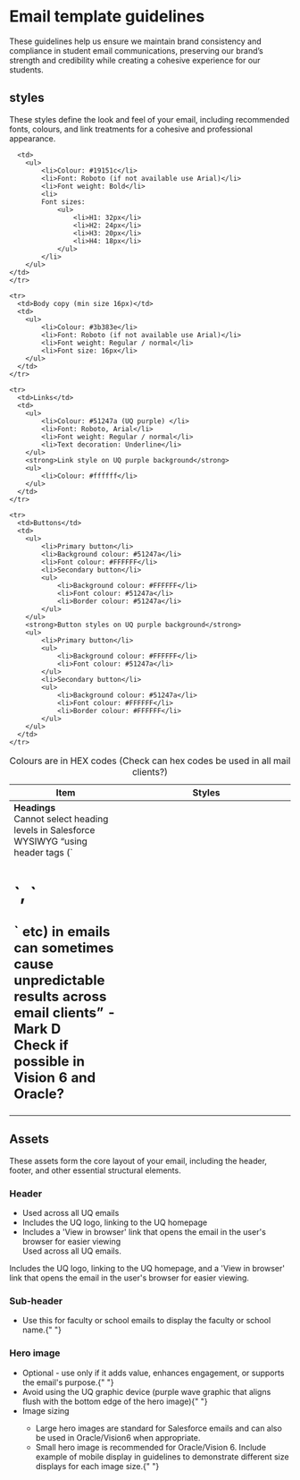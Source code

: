 
<Meta title="Email Guidelines/Template Guidelines" />

# Email template guidelines

These guidelines help us ensure we maintain brand consistency and compliance in student email communications, preserving our brand’s strength and credibility while creating a cohesive experience for our students.

## styles

These styles define the look and feel of your email, including recommended fonts, colours, and link treatments for a cohesive and professional appearance.

<table className="uqds-table uqds-table--card uqds-fonts">
<caption>Colours are in HEX codes (Check can hex codes be used in all mail clients?)</caption>
  <thead>
    <tr>
      <th>Item</th>
      <th>Styles</th>
    </tr>
  </thead>

  <tbody>
    <tr>
      <td width="40%">
      <strong>Headings</strong> <br/>
      Cannot select heading levels in Salesforce  WYSIWYG
      “using header tags (`<h1>`, `<h2>` etc) in emails can sometimes cause unpredictable results across email clients” - Mark D 
      <br /> Check if possible in Vision 6 and Oracle?
      </td>

      <td>
        <ul>
            <li>Colour: #19151c</li>
            <li>Font: Roboto (if not available use Arial)</li>
            <li>Font weight: Bold</li>
            <li>
            Font sizes:
                <ul>
                    <li>H1: 32px</li>
                    <li>H2: 24px</li>
                    <li>H3: 20px</li>
                    <li>H4: 18px</li>
                </ul>
            </li>
        </ul>
    </td>
    </tr>

    <tr>
      <td>Body copy (min size 16px)</td>
      <td>
        <ul>
            <li>Colour: #3b383e</li>
            <li>Font: Roboto (if not available use Arial)</li>
            <li>Font weight: Regular / normal</li>
            <li>Font size: 16px</li>
        </ul>
      </td>
    </tr>

    <tr>
      <td>Links</td>
      <td>
        <ul>
            <li>Colour: #51247a (UQ purple) </li>
            <li>Font: Roboto, Arial</li>
            <li>Font weight: Regular / normal</li>
            <li>Text decoration: Underline</li>
        </ul>
        <strong>Link style on UQ purple background</strong>
        <ul>
            <li>Colour: #ffffff</li>
        </ul>
      </td>
    </tr>

    <tr>
      <td>Buttons</td>
      <td>
        <ul>
            <li>Primary button</li>
            <li>Background colour: #51247a</li>
            <li>Font colour: #FFFFFF</li>
            <li>Secondary button</li>
            <ul>
                <li>Background colour: #FFFFFF</li>
                <li>Font colour: #51247a</li>
                <li>Border colour: #51247a</li>
            </ul>
        </ul>
        <strong>Button styles on UQ purple background</strong>
        <ul>
            <li>Primary button</li>
            <ul>
                <li>Background colour: #FFFFFF</li>
                <li>Font colour: #51247a</li>
            </ul>
            <li>Secondary button</li>
            <ul>
                <li>Background colour: #51247a</li>
                <li>Font colour: #FFFFFF</li>
                <li>Border colour: #FFFFFF</li>
            </ul>
        </ul>
      </td>
    </tr>

  </tbody>
</table>

## Assets

These assets form the core layout of your email, including the header, footer, and other essential structural elements.

### Header

<ul>
  <li>Used across all UQ emails</li>
  <li>Includes the UQ logo, linking to the UQ homepage</li>
  <li>
    Includes a 'View in browser' link that opens the email in the user's browser
    for easier viewing
  </li>
  Used across all UQ emails.
</ul>

Includes the UQ logo, linking to the UQ homepage, and a 'View in browser' link that opens the email in the user's browser for easier viewing.

### Sub-header

<ul>
  <li>
    Use this for faculty or school emails to display the faculty or school name.{" "}
  </li>
</ul>

### Hero image

<ul>
  <li>
    Optional - use only if it adds value, enhances engagement, or supports the
    email's purpose.{" "}
  </li>
  <li>
    Avoid using the UQ graphic device (purple wave graphic that aligns flush
    with the bottom edge of the hero image){" "}
  </li>
  <li>Image sizing </li>
  <ul>
    <li>
      Large hero images are standard for Salesforce emails and can also be used
      in Oracle/Vision6 when appropriate.
    </li>
    <li>
      Small hero image is recommended for Oracle/Vision 6. Include example of
      mobile display in guidelines to demonstrate different size displays for
      each image size.{" "}
    </li>
  </ul>
</ul>
